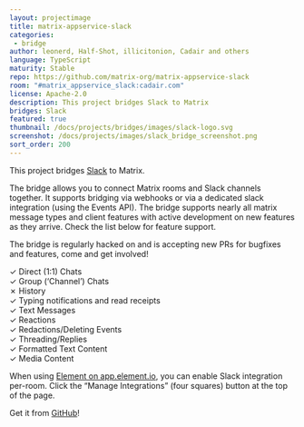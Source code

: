 ```yaml
---
layout: projectimage
title: matrix-appservice-slack
categories: 
 - bridge
author: leonerd, Half-Shot, illicitonion, Cadair and others
language: TypeScript
maturity: Stable
repo: https://github.com/matrix-org/matrix-appservice-slack
room: "#matrix_appservice_slack:cadair.com"
license: Apache-2.0
description: This project bridges Slack to Matrix
bridges: Slack
featured: true
thumbnail: /docs/projects/bridges/images/slack-logo.svg
screenshot: /docs/projects/images/slack_bridge_screenshot.png
sort_order: 200
---
```


This project bridges [Slack](https://slack.com) to Matrix.

The bridge allows you to connect Matrix rooms and Slack channels together. It supports bridging via webhooks or via a
dedicated slack integration (using the Events API). The bridge supports nearly all matrix message types and client features
with active development on new features as they arrive. Check the list below for feature support.

The bridge is regularly hacked on and is accepting new PRs for bugfixes and features, come and get involved!

✓ Direct (1:1) Chats  
✓ Group (‘Channel’) Chats  
✗ History  
✓ Typing notifications and read receipts  
✓ Text Messages  
✓ Reactions  
✓ Redactions/Deleting Events  
✓ Threading/Replies  
✓ Formatted Text Content  
✓ Media Content  

When using [Element on app.element.io](https://app.element.io), you can enable Slack integration per-room. Click the “Manage Integrations” (four squares) button at the top of the page.

Get it from [GitHub](https://github.com/matrix-org/matrix-appservice-slack)!
